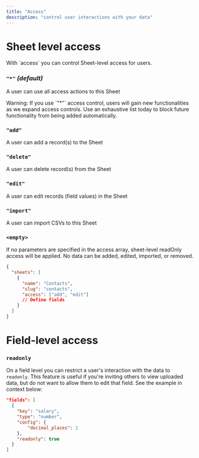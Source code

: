 ```yaml
---
title: "Access"
description: "control user interactions with your data"
---
```


# Sheet level access

<ParamField path="access" type="array" default="*" optional>
  With `access` you can control Sheet-level access for users.
</ParamField>

### `"*"` _(default)_

A user can use all access actions to this Sheet

<Warning>
  Warning: If you use `"*"` access control, users will gain new functionalities
  as we expand access controls. Use an exhaustive list today to block future
  functionality from being added automatically.
</Warning>

### `"add"`

A user can add a record(s) to the Sheet

### `"delete"`

A user can delete record(s) from the Sheet

### `"edit"`

A user can edit records (field values) in the Sheet

### `"import"`

A user can import CSVs to this Sheet

### `<empty>`

If no parameters are specified in the access array, sheet-level readOnly access
will be applied. No data can be added, edited, imported, or removed.

```json
{
  "sheets": [
    {
      "name": "Contacts",
      "slug": "contacts",
      "access": ["add", "edit"]
      // Define fields
    }
  ]
}
```

# Field-level access

### `readonly`

On a field level you can restrict a user's interaction with the data to
`readonly`. This feature is useful if you're inviting others to view uploaded
data, but do not want to allow them to edit that field. See the example in
context below:

```json
"fields": [
  {
    "key": "salary",
    "type": "number",
    "config": {
        "decimal_places": 2
    },
    "readonly": true
  }
]
```